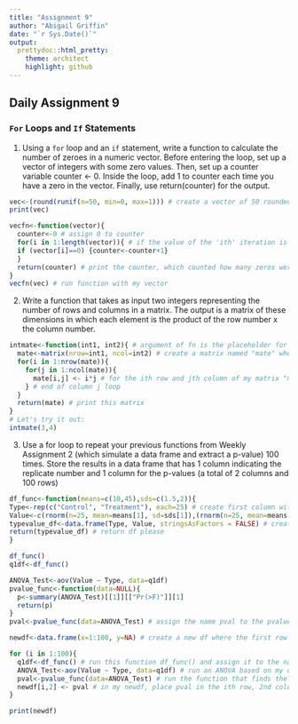 ```yaml
---
title: "Assignment 9"
author: "Abigail Griffin"
date: "`r Sys.Date()`"
output:
  prettydoc::html_pretty:
    theme: architect
    highlight: github
---
```

## Daily Assignment 9

### `For` Loops and `If` Statements

1. Using a `for` loop and an `if` statement, write a function to calculate the number of zeroes in a numeric vector. Before entering the loop, set up a vector of integers with some zero values. Then, set up a counter variable counter <- 0. Inside the loop, add 1 to counter each time you have a zero in the vector. Finally, use return(counter) for the output.
```r
vec<-(round(runif(n=50, min=0, max=1))) # create a vector of 50 rounded random uniform numbers between 0 and 1 
print(vec)

vecfn<-function(vector){
  counter<-0 # assign 0 to counter
  for(i in 1:length(vector)){ # if the value of the 'ith' iteration is 0, add 1 to counter
  if (vector[i]==0) {counter<-counter+1}
  }
  return(counter) # print the counter, which counted how many zeros were present
}
vecfn(vec) # run function with my vector

```


2. Write a function that takes as input two integers representing the number of rows and columns in a matrix. The output is a matrix of these dimensions in which each element is the product of the row number x the column number.
```r

intmate<-function(int1, int2){ # argument of fn is the placeholder for what the fn is going to take, this fn will take (int1, int2)
  mate<-matrix(nrow=int1, ncol=int2) # create a matrix named "mate" where the number of rows is = int1 and columns = int2
  for(i in 1:nrow(mate)){
    for(j in 1:ncol(mate)){
      mate[i,j] <- i*j # for the ith row and jth column of my matrix "mate", multiply the row number * column number. in other words, the value of [i,j] is i*j.
    } # end of column j loop
  }
  return(mate) # print this matrix
}
# Let's try it out:
intmate(3,4)

```


3. Use a for loop to repeat your previous functions from Weekly Assignment 2 (which simulate a data frame and extract a p-value) 100 times. Store the results in a data frame that has 1 column indicating the replicate number and 1 column for the p-values (a total of 2 columns and 100 rows)
```r
df_func<-function(means=c(10,45),sds=c(1.5,2)){
Type<-rep(c("Control", "Treatment"), each=25) # create first column with 25 lines of both treatment and control
Value<-c(rnorm(n=25, mean=means[1], sd=sds[1]),(rnorm(n=25, mean=means[2], sd=sds[2]))) # create second column with random values which also fit mean/sd criteria
typevalue_df<-data.frame(Type, Value, stringsAsFactors = FALSE) # create df with "Type" and "Value" columns
return(typevalue_df) # return df please
}

df_func()
q1df<-df_func()

ANOVA_Test<-aov(Value ~ Type, data=q1df)
pvalue_func<-function(data=NULL){
  p<-summary(ANOVA_Test)[[1]][["Pr(>F)"]][1]
  return(p)
}
pval<-pvalue_func(data=ANOVA_Test) # assign the name pval to the pvalue returned from my ANOVA_Test

newdf<-data.frame(x=1:100, y=NA) # create a new df where the first row is the replicate number and the second row is NA's which will be filled with p values following the for loop.

for (i in 1:100){
  q1df<-df_func() # run this function df_func() and assign it to the name 'q1df'
  ANOVA_Test<-aov(Value ~ Type, data=q1df) # run an ANOVA based on my q1df data
  pval<-pvalue_func(data=ANOVA_Test) # run the function that finds the pvalue of the ANOVA data and assign this to 'pval'
  newdf[i,2] <- pval # in my newdf, place pval in the ith row, 2nd column (which previously was filled with NA's)
}

print(newdf)

```



